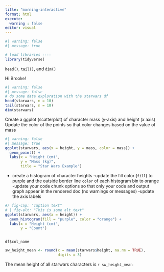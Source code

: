 ```yaml
---
title: "morning-interactive"
format: html
execute:
  warning : false
editor: visual
---
```


```r
#| warning: false
#| message: true

# load libraries ----
library(tidyverse)
```

`head()`, `tail()`, and `dim()`

Hi Brooke!

```r
#| warning: false
#| message: false
# do some data exploration with the starwars df
head(starwars, n = 10) 
tail(starwars, n = 10)
dim(starwars)
```

Create a ggplot (scatterplot) of character mass (y-axis) and height (x axis) Update the color of the points so that color changes based on the value of mass

```r
#| warning: false
#| message: true
ggplot(starwars, aes(x = height, y = mass, color = mass)) +
  geom_point() +
  labs(x = "Height (cm)",
       y = "Mass (kg)",
       title = "Star Wars Example")
```

-   create a histogram of character heights -update the fill color (`fill`) to purple and the outside border line `color` of each histogram bin to orange -update your code chunk options so that only your code and output graph appear in the rendered doc (no warnings or messages) -update the axis labels

```r

#/ fig-cap: "caption text"
# | fig-alt: "This is some alt text"
ggplot(starwars, aes(x = height)) +
  geom_histogram(fill = "purple", color = "orange") +
  labs(x = "Height (cm)",
       y = "Count")
  
```

`df$col_name`

```r
sw_height_mean <- round(x = mean(starwars$height, na.rm = TRUE),
                        digits = 3)


```

The mean height of all starwars characters is `r sw_height_mean`
